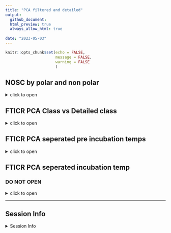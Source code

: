 ```yaml
---
title: "PCA filtered and detailed"
output: 
  github_document:
  html_preview: true
  always_allow_html: true
  
date: "2023-05-03"
---
```


```r
knitr::opts_chunk$set(echo = FALSE,
                      message = FALSE,
                      warning = FALSE
                      )
```

## NOSC by polar and non polar

<details>
  <summary>click to open</summary>

#### NOSC:
```r
  tar_read(gg_FTICR_NOSC)$gg_nosc
```

```r
  tar_read(gg_FTICR_NOSC)$gg_nosc_polar
  tar_read(gg_FTICR_NOSC)$gg_nosc_nonpolar
```
</details>

## FTICR PCA Class vs Detailed class

<details>
  <summary>click to open</summary>

#### PCA-Class vs Detailed Class:


```r
  tar_read(gg_FTICR_PCA)$gg_pca_by_pre_polar
  tar_read(gg_FTICR_PCA_DetailedClass)$gg_pca_by_pre_polar

  tar_read(gg_FTICR_PCA)$gg_pca_by_pre_nonpolar
  tar_read(gg_FTICR_PCA_DetailedClass)$gg_pca_by_pre_nonpolar
  
  tar_read(gg_FTICR_PCA)$gg_pca_by_inc_polar
  tar_read(gg_FTICR_PCA_DetailedClass)$gg_pca_by_inc_polar
  
  tar_read(gg_FTICR_PCA)$gg_pca_by_inc_nonpolar
  tar_read(gg_FTICR_PCA_DetailedClass)$gg_pca_by_inc_nonpolar
  
  
  
  
  
```


</details>





## FTICR PCA seperated pre incubation temps

<details>
  <summary>click to open</summary>

#### PCA -2:


```r
  tar_read(gg_FTICR_PCA_filter_N2N6)$gg_pca_polar_nonpolar_N2
tar_read(gg_FTICR_PCA_filter_N2N6_2)$gg_pca_polar_nonpolar_N2
   tar_read(gg_FTICR_PCA_filter_N2N6)$gg_pca_polar_nonpolar_pre_N2
   tar_read(gg_FTICR_PCA_filter_N2N6_2)$gg_pca_polar_nonpolar_pre_N2
  tar_read(gg_FTICR_PCA_filter_N2N6)$gg_pca_by_pre_polar_N2
  tar_read(gg_FTICR_PCA_filter_N2N6_2)$gg_pca_by_pre_polar_N2
  tar_read(gg_FTICR_PCA_filter_N2N6)$gg_pca_by_pre_nonpolar_N2
  tar_read(gg_FTICR_PCA_filter_N2N6_2)$gg_pca_by_pre_nonpolar_N2
 
```


#### PCA -6:


```r
  tar_read(gg_FTICR_PCA_filter_N2N6)$gg_pca_polar_nonpolar_N6
  tar_read(gg_FTICR_PCA_filter_N2N6_2)$gg_pca_polar_nonpolar_N6
  tar_read(gg_FTICR_PCA_filter_N2N6)$gg_pca_polar_nonpolar_pre_N6
  tar_read(gg_FTICR_PCA_filter_N2N6_2)$gg_pca_polar_nonpolar_pre_N6
  tar_read(gg_FTICR_PCA_filter_N2N6)$gg_pca_by_pre_polar_N6
  tar_read(gg_FTICR_PCA_filter_N2N6_2)$gg_pca_by_pre_polar_N6
  tar_read(gg_FTICR_PCA_filter_N2N6)$gg_pca_by_pre_nonpolar_N6
  tar_read(gg_FTICR_PCA_filter_N2N6_2)$gg_pca_by_pre_nonpolar_N6
  
```



</details>


## FTICR PCA seperated incubation temp
### DO NOT OPEN

<details>
  <summary>click to open</summary>

#### PCA-Pre:


```r
  tar_read(gg_FTICR_PCA_filter)$gg_pca_polar_nonpolar_Pre
tar_read(gg_FTICR_PCA_filter_DetailedClass)$gg_pca_polar_nonpolar_Pre
   tar_read(gg_FTICR_PCA_filter)$gg_pca_polar_nonpolar_pre_Pre
   tar_read(gg_FTICR_PCA_filter_DetailedClass)$gg_pca_polar_nonpolar_pre_Pre
  tar_read(gg_FTICR_PCA_filter)$gg_pca_by_pre_polar_Pre
  tar_read(gg_FTICR_PCA_filter_DetailedClass)$gg_pca_by_pre_polar_Pre
  tar_read(gg_FTICR_PCA_filter)$gg_pca_by_pre_nonpolar_Pre
  tar_read(gg_FTICR_PCA_filter_DetailedClass)$gg_pca_by_pre_nonpolar_Pre
 
```


#### PCA-2:


```r
  tar_read(gg_FTICR_PCA_filter)$gg_pca_polar_nonpolar_2
  tar_read(gg_FTICR_PCA_filter_DetailedClass)$gg_pca_polar_nonpolar_2
  tar_read(gg_FTICR_PCA_filter)$gg_pca_polar_nonpolar_pre_2
  tar_read(gg_FTICR_PCA_filter_DetailedClass)$gg_pca_polar_nonpolar_pre_2
  tar_read(gg_FTICR_PCA_filter)$gg_pca_by_pre_polar_2
  tar_read(gg_FTICR_PCA_filter_DetailedClass)$gg_pca_by_pre_polar_2
  tar_read(gg_FTICR_PCA_filter)$gg_pca_by_pre_nonpolar_2
  tar_read(gg_FTICR_PCA_filter_DetailedClass)$gg_pca_by_pre_nonpolar_2
  
```

#### PCA-4:


```r
  tar_read(gg_FTICR_PCA_filter)$gg_pca_polar_nonpolar_4
  tar_read(gg_FTICR_PCA_filter_DetailedClass)$gg_pca_polar_nonpolar_4
  tar_read(gg_FTICR_PCA_filter)$gg_pca_polar_nonpolar_pre_4
  tar_read(gg_FTICR_PCA_filter_DetailedClass)$gg_pca_polar_nonpolar_pre_4
  tar_read(gg_FTICR_PCA_filter)$gg_pca_by_pre_polar_4
  tar_read(gg_FTICR_PCA_filter_DetailedClass)$gg_pca_by_pre_polar_4
  tar_read(gg_FTICR_PCA_filter)$gg_pca_by_pre_nonpolar_4
  tar_read(gg_FTICR_PCA_filter_DetailedClass)$gg_pca_by_pre_nonpolar_4
  
```

#### PCA-6:


```r
  tar_read(gg_FTICR_PCA_filter)$gg_pca_polar_nonpolar_6
  tar_read(gg_FTICR_PCA_filter_DetailedClass)$gg_pca_polar_nonpolar_6
  tar_read(gg_FTICR_PCA_filter)$gg_pca_polar_nonpolar_pre_6
  tar_read(gg_FTICR_PCA_filter_DetailedClass)$gg_pca_polar_nonpolar_pre_6
  tar_read(gg_FTICR_PCA_filter)$gg_pca_by_pre_polar_6
   tar_read(gg_FTICR_PCA_filter_DetailedClass)$gg_pca_by_pre_polar_6
  tar_read(gg_FTICR_PCA_filter)$gg_pca_by_pre_nonpolar_6
  tar_read(gg_FTICR_PCA_filter_DetailedClass)$gg_pca_by_pre_nonpolar_6
  
```

#### PCA-8:


```r
  tar_read(gg_FTICR_PCA_filter)$gg_pca_polar_nonpolar_8
  tar_read(gg_FTICR_PCA_filter_DetailedClass)$gg_pca_polar_nonpolar_8
  tar_read(gg_FTICR_PCA_filter)$gg_pca_polar_nonpolar_pre_8
  tar_read(gg_FTICR_PCA_filter_DetailedClass)$gg_pca_polar_nonpolar_pre_8
  tar_read(gg_FTICR_PCA_filter)$gg_pca_by_pre_polar_8
  tar_read(gg_FTICR_PCA_filter_DetailedClass)$gg_pca_by_pre_polar_8
  tar_read(gg_FTICR_PCA_filter)$gg_pca_by_pre_nonpolar_8
   tar_read(gg_FTICR_PCA_filter_DetailedClass)$gg_pca_by_pre_nonpolar_8
  
```


#### PCA-10:


```r
  tar_read(gg_FTICR_PCA_filter)$gg_pca_polar_nonpolar_10
  tar_read(gg_FTICR_PCA_filter_DetailedClass)$gg_pca_polar_nonpolar_10
  
  tar_read(gg_FTICR_PCA_filter)$gg_pca_polar_nonpolar_pre_10
  tar_read(gg_FTICR_PCA_filter_DetailedClass)$gg_pca_polar_nonpolar_pre_10
  
  tar_read(gg_FTICR_PCA_filter)$gg_pca_by_pre_polar_10
  tar_read(gg_FTICR_PCA_filter_DetailedClass)$gg_pca_by_pre_polar_10
  
  tar_read(gg_FTICR_PCA_filter)$gg_pca_by_pre_nonpolar_10
  tar_read(gg_FTICR_PCA_filter_DetailedClass)$gg_pca_by_pre_nonpolar_10
```





</details>

---

## Session Info 

<details>
  <summary> Session Info </summary>

Date run: `r Sys.Date()`

```r
sessionInfo()
```

</details>